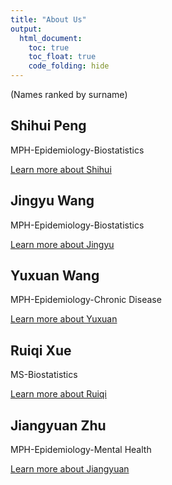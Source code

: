 ```yaml
---
title: "About Us"
output: 
  html_document:
    toc: true
    toc_float: true
    code_folding: hide
---
```


(Names ranked by surname)

## **Shihui Peng** 

MPH-Epidemiology-Biostatistics

[Learn more about Shihui]()
 

## **Jingyu Wang** 

MPH-Epidemiology-Biostatistics

[Learn more about Jingyu]()


## **Yuxuan Wang** 

MPH-Epidemiology-Chronic Disease

[Learn more about Yuxuan]()


## **Ruiqi Xue** 

MS-Biostatistics

[Learn more about Ruiqi]() 
 

## **Jiangyuan Zhu** 

MPH-Epidemiology-Mental Health

[Learn more about Jiangyuan]()